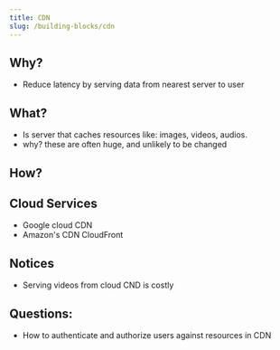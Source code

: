 ```yaml
---
title: CDN
slug: /building-blocks/cdn
---
```


## Why?

- Reduce latency by serving data from nearest server to user

## What?

- Is server that caches resources like: images, videos, audios.
- why? these are often huge, and unlikely to be changed

## How?

## Cloud Services

- Google cloud CDN
- Amazon's CDN CloudFront

## Notices

- Serving videos from cloud CND is costly

## Questions:

- How to authenticate and authorize users against resources in CDN

